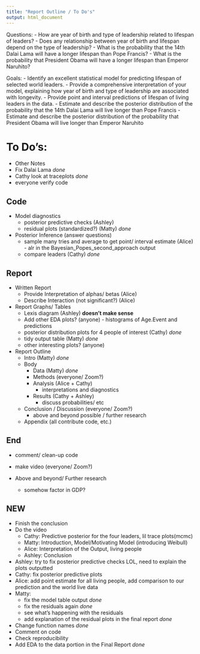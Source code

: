 ```yaml
---
title: "Report Outline / To Do's"
output: html_document
---
```



Questions:
- How are year of birth and type of leadership related to lifespan of leaders?
- Does any relationship between year of birth and lifespan depend on the type of leadership?
- What is the probability that the 14th Dalai Lama will have a longer lifespan than Pope Francis? 
- What is the probability that President Obama will have a longer lifespan than Emperor Naruhito?

Goals:
- Identify an excellent statistical model for predicting lifespan of selected world leaders.
- Provide a comprehensive interpretation of your model, explaining how year of birth and type of leadership are associated with longevity.
- Provide point and interval predictions of lifespan of living leaders in the data.
- Estimate and describe the posterior distribution of the probability that the 14th Dalai Lama will live longer than Pope Francis
- Estimate and describe the posterior distribution of the probability that President Obama will live longer than Emperor Naruhito

# To Do's:

- Other Notes
 - Fix Dalai Lama *done*
 - Cathy look at traceplots *done*
 - everyone verify code
 
## Code 
- Model diagnostics 
  - posterior predictive checks (Ashley)
  - residual plots (standardized?) (Matty) *done*
- Posterior Inference (answer questions)
  - sample many tries and average to get point/ interval estimate (Alice) - alr in the Bayesian_Popes_second_approach output
  - compare leaders (Cathy) *done*
  
## Report 
- Written Report
  - Provide Interpretation of alphas/ betas (Alice)
  - Describe Interaction (not significant?) (Alice)
- Report Graphs/ Tables
  - Lexis diagram (Ashley) **doesn't make sense**
  - Add other EDA plots? (anyone) - histograms of Age.Event and predictions
  - posterior distribution plots for 4 people of interest (Cathy) *done*
  - tidy output table (Matty) *done*
  - other interesting plots? (anyone)
  
- Report Outline
  - Intro (Matty) *done*
  - Body
      - Data (Matty) *done* 
      - Methods (everyone/ Zoom?)
      - Analysis (Alice + Cathy)
          - interpretations and diagnostics
      - Results  (Cathy + Ashley)
          - discuss probabilities/ etc
  - Conclusion / Discussion (everyone/ Zoom?)
      - above and beyond possible / further research
  - Appendix (all contribute code, etc.)
 
 
## End
  - comment/ clean-up code
  - make video (everyone/ Zoom?)

- Above and beyond/ Further research
  - somehow factor in GDP?
  
## NEW

- Finish the conclusion
- Do the video 
  - Cathy: Predictive posterior for the four leaders, lil trace plots(mcmc)
  - Matty: Introduction, Model/Motivating Model (introducing Weibull)
  - Alice: Interpretation of the Output, living people
  - Ashley: Conclusion
- Ashley: try to fix posterior predictive checks LOL, need to explain the plots outputted
- Cathy: fix posterior predictive plots
- Alice: add point estimate for all living people, add comparison to our prediction and the world live data
- Matty: 
    - fix the model table output *done*
    - fix the residuals again *done*
    - see what's happening with the residuals 
    - add explanation of the residual plots in the final report *done*
- Change function names *done*
- Comment on code
- Check reproducibility
- Add EDA to the data portion in the Final Report *done*
  
  
  
  